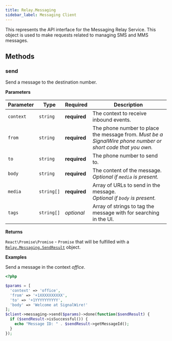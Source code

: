```yaml
---
title: Relay.Messaging
sidebar_label: Messaging Client
---
```


[relay-messaging-sendresult]: ./results/send-result

This represents the API interface for the Messaging Relay Service. This object is used to make requests related to managing SMS and MMS messages.

## Methods

### send

Send a message to the destination number.

**Parameters**

| Parameter | Type | Required | Description |
|-----------|------|----------|-------------|
| `context` | `string` | **required** | The context to receive inbound events. |
| `from` | `string` | **required** | The phone number to place the message from. _Must be a SignalWire phone number or short code that you own._ |
| `to` | `string` | **required** | The phone number to send to. |
| `body` | `string` | **required** | The content of the message.<br /> _Optional if `media` is present._ |
| `media` | `string[]` | **required** | Array of URLs to send in the message. <br /> _Optional if `body` is present._ |
| `tags` | `string[]` | *optional* | Array of strings to tag the message with for searching in the UI. |

**Returns**

`React\Promise\Promise` - `Promise` that will be fulfilled with a [`Relay.Messaging.SendResult`][relay-messaging-sendresult] object.

**Examples**

Send a message in the context _office_.

```php
<?php

$params = [
  'context' => 'office',
  'from' => '+1XXXXXXXXXX',
  'to' => '+1YYYYYYYYYY',
  'body' => 'Welcome at SignalWire!'
];
$client->messaging->send($params)->done(function($sendResult) {
  if ($sendResult->isSuccessful()) {
    echo "Message ID: " . $sendResult->getMessageId();
  }
});
```